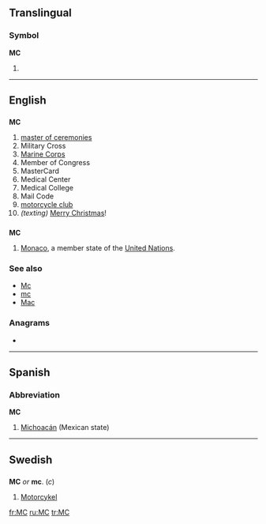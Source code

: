 {{also|mc|Mc|mC|Mc-|.mc}}
==Translingual==

===Symbol===
'''MC'''

# {{SI-unit-abb|mega|coulomb|[[electric charge]]}}

----

==English==

==={{initialism}}===
'''MC'''

# [[master of ceremonies]]
# Military Cross
# [[Marine Corps]]
# Member of Congress
# MasterCard
# Medical Center
# Medical College
# Mail Code
# [[motorcycle club]]
# ''(texting)'' [[Merry Christmas]]!

==={{abbreviation}}===
'''MC'''

# [[Monaco]], a member state of the [[United Nations]].

===See also===
* [[Mc]]
* [[mc]]
* [[Mac]]

===Anagrams===
* {{alphagram|[[CM#English|CM]]}} 


----

==Spanish==

===Abbreviation===
'''MC'''

# [[Michoacán]] (Mexican state)

----

==Swedish==

==={{abbreviation|sv}}===
'''MC''' ''or'' '''mc'''. (''c'')

# [[motorcykel|Motorcykel]]

[[fr:MC]]
[[ru:MC]]
[[tr:MC]]